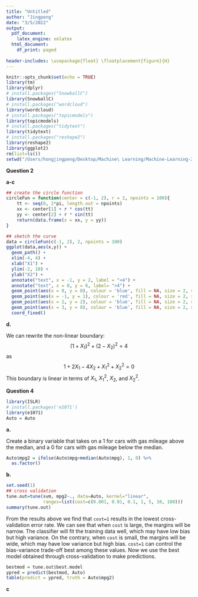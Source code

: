 ```yaml
---
title: "Untitled"
author: "Jingpeng"
date: "3/5/2022"
output:
  pdf_document: 
    latex_engine: xelatex
  html_document:
    df_print: paged
    
header-includes: \usepackage{float} \floatplacement{figure}{H}
---
```


```r
knitr::opts_chunk$set(echo = TRUE)
library(tm)
library(dplyr)
# install.packages("SnowballC")
library(SnowballC)
# install.packages("wordcloud")
library(wordcloud)
# install.packages("topicmodels")
library(topicmodels)
# install.packages("tidytext")
library(tidytext)
# install.packages("reshape2")
library(reshape2)
library(ggplot2)
rm(list=ls())
setwd("/Users/hongjingpeng/Desktop/Machine\ Learning/Machine-Learning-2022W/PSet4")

```
**Question 2**

**a-c**

```r
## create the circle function
circleFun = function(center = c(-1, 2), r = 2, npoints = 100){
    tt <- seq(0, 2*pi, length.out = npoints)
    xx <- center[1] + r * cos(tt)
    yy <- center[2] + r * sin(tt)
    return(data.frame(x = xx, y = yy))
}

## sketch the curve
data = circleFun(c(-1, 2), 2, npoints = 100)
ggplot(data,aes(x,y)) + 
  geom_path() +
  xlim(-4, 4) + 
  xlab("X1") +
  ylim(-2, 10) + 
  ylab("X2") +
  annotate("text", x = -1, y = 2, label = "<4") + 
  annotate("text", x = 0, y = 6, label= ">4") + 
  geom_point(aes(x = 0, y = 0), colour = 'blue', fill = NA, size = 2, shape = 21)+
  geom_point(aes(x = -1, y = 1), colour = 'red', fill = NA, size = 2, shape = 21)+ 
  geom_point(aes(x = 2, y = 2), colour = 'blue', fill = NA, size = 2, shape = 21)+ 
  geom_point(aes(x = 3, y = 8), colour = 'blue', fill = NA, size = 2, shape = 21)+ 
  coord_fixed()
```

**d.**

We can rewrite the non-linear boundary:
$$
(1+X_1)^2 +(2−X_2)^2 =4
$$
as
$$
1+2X_1-4X_2+X_1^2+X_2^2=0
$$
This boundary is linear in terms of $X_1$, $X_1^2$, $X_2$, and $X_2^2$.



**Question 4**
```r
library(ISLR)
# install.packages('e1071')
library(e1071)
Auto = Auto
```

**a.**

Create a binary variable that takes on a 1 for cars with gas mileage above the median, and a 0 for cars with gas mileage below the median.
```r
Auto$mpg2 = ifelse(Auto$mpg>median(Auto$mpg), 1, 0) %>%
  as.factor()
```

**b.**
```r
set.seed(1)
## cross validation
tune.out=tune(svm, mpg2~., data=Auto, kernel="linear",
              ranges=list(cost=c(0.001, 0.01, 0.1, 1, 5, 10, 100)))
summary(tune.out)
```
From the results above we find that `cost=1` results in the lowest cross-validation error rate. We can see that when `cost` is large, the margins will be narrow. The classifier will fit the training data well, which may have low bias but high variance. On the contrary, when `cost` is small, the margins will be wide, which may have low variance but high bias. `cost=1` can control the bias-variance trade-off best among these values. Now we use the best model obtained through cross-validation to make predictions.
```r
bestmod = tune.out$best.model
ypred = predict(bestmod, Auto)
table(predict = ypred, truth = Auto$mpg2)
```
**c**






